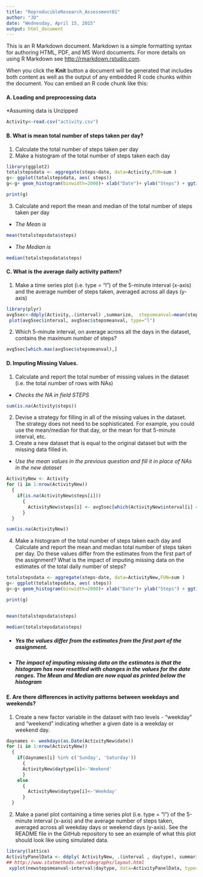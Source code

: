 ```yaml
---
title: "ReproducibleResearch_Assessment01"
author: "JD"
date: "Wednesday, April 15, 2015"
output: html_document
---
```


This is an R Markdown document. Markdown is a simple formatting syntax for authoring HTML, PDF, and MS Word documents. For more details on using R Markdown see <http://rmarkdown.rstudio.com>.

When you click the **Knit** button a document will be generated that includes both content as well as the output of any embedded R code chunks within the document. You can embed an R code chunk like this:

#### A. Loading and preprocessing data

*Assuming data is Unzipped
```r

Activity<-read.csv("activity.csv")


```
#### B. What is mean total number of steps taken per day?
1. Calculate the total number of steps taken per day
2. Make a histogram of the total number of steps taken each day
```r
library(ggplot2)
totalstepsdata <- aggregate(steps~date, data=Activity,FUN=sum )
g<- ggplot(totalstepsdata, aes( steps))
g<-g+ geom_histogram(binwidth=2000)+ xlab("Date")+ ylab("Steps") + ggtitle("Total Steps Per day")

print(g)

```

3. Calculate and report the mean and median of the total number of steps taken per day

* _The Mean is_
```r
mean(totalstepsdata$steps)

```
* _The Median is_
```r
median(totalstepsdata$steps)

```

#### C. What is the average daily activity pattern?

1. Make a time series plot (i.e. type = "l") of the 5-minute interval (x-axis) and the average number of steps taken, averaged across all days (y-axis)

```r

library(plyr)
avg5sec<-ddply(Activity,.(interval) ,summarize,  stepsmeanval=mean(steps,na.rm=TRUE))
 plot(avg5sec$interval, avg5sec$stepsmeanval, type="l")


```

2. Which 5-minute interval, on average across all the days in the dataset, contains the maximum number of steps?

```r
avg5sec[which.max(avg5sec$stepsmeanval),]

```

#### D. Imputing Missing Values.

1. Calculate and report the total number of missing values in the dataset (i.e. the total number of rows with NAs)
* _Checks the NA in field STEPS_
``` r
sum(is.na(Activity$steps))
```


2. Devise a strategy for filling in all of the missing values in the dataset. The strategy does not need to be sophisticated. For example, you could use the mean/median for that day, or the mean for that 5-minute interval, etc.
3. Create a new dataset that is equal to the original dataset but with the missing data filled in.
* _Use the mean values in the previous question and fill it in place of NAs in the new dataset_
``` r
ActivityNew <- Activity
for (i in 1:nrow(ActivityNew))
  {
    if(is.na(ActivityNew$steps[i]))
      {
        ActivityNew$steps[i] <- avg5sec[which(ActivityNew$interval[i] == avg5sec$interval), ]$stepsmeanval
      }
  }

sum(is.na(ActivityNew))

```


4. Make a histogram of the total number of steps taken each day and Calculate and report the mean and median total number of steps taken per day. Do these values differ from the estimates from the first part of the assignment? What is the impact of imputing missing data on the estimates of the total daily number of steps?


```r

totalstepsdata <- aggregate(steps~date, data=ActivityNew,FUN=sum )
g<- ggplot(totalstepsdata, aes( steps))
g<-g+ geom_histogram(binwidth=2000)+ xlab("Date")+ ylab("Steps") + ggtitle("Total Steps Each Day")

print(g)


mean(totalstepsdata$steps)

median(totalstepsdata$steps)

```


* ##### Yes the values differ from the estimates from the first part of the assignment.#####
* ##### The impact of imputing missing data on the estimates is that the histogram has now resettled with changes in the values for the date ranges. The Mean and Median are now equal as printed below the histogram#####


#### E. Are there differences in activity patterns between weekdays and weekends? ####

1. Create a new factor variable in the dataset with two levels - "weekday" and "weekend" indicating whether a given date is a weekday or weekend day.
```r
daynames <- weekdays(as.Date(ActivityNew$date))
for (i in 1:nrow(ActivityNew))
  {
    if(daynames[i] %in% c('Sunday', 'Saturday'))
      {
      ActivityNew$daytype[i]<-'Weekend'
      }
    else
      {
        ActivityNew$daytype[i]<-'Weekday'
      }
  }

```
2. Make a panel plot containing a time series plot (i.e. type = "l") of the 5-minute interval (x-axis) and the average number of steps taken, averaged across all weekday days or weekend days (y-axis). See the README file in the GitHub repository to see an example of what this plot should look like using simulated data.

```r
library(lattice)
ActivityPanelData <- ddply( ActivityNew, .(interval , daytype), summarize, newstepsmeanval=mean(steps,na.rm=TRUE))
## http://www.statmethods.net/advgraphs/layout.html
 xyplot(newstepsmeanval~interval|daytype, data=ActivityPanelData, type='l', layout=c(1,2))



```